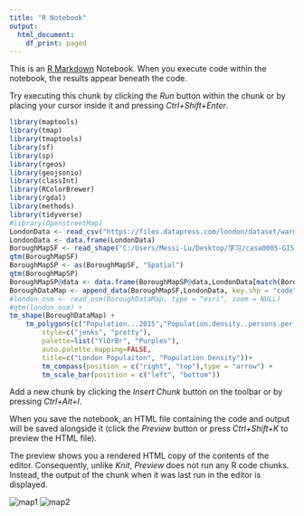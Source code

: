 ---
title: "R Notebook"
output:
  html_document:
    df_print: paged
---

This is an [R Markdown](http://rmarkdown.rstudio.com) Notebook. When you execute code within the notebook, the results appear beneath the code. 

Try executing this chunk by clicking the *Run* button within the chunk or by placing your cursor inside it and pressing *Ctrl+Shift+Enter*. 

```{r}
library(maptools)
library(tmap)
library(tmaptools)
library(sf)
library(sp)
library(rgeos)
library(geojsonio)
library(classInt)
library(RColorBrewer)
library(rgdal)
library(methods)
library(tidyverse)
#library(OpenstreetMap)
LondonData <- read_csv("https://files.datapress.com/london/dataset/ward-profiles-and-atlas/2015-09-24T14:21:24/ward-profiles-excel-version.csv", na = "n/a")
LondonData <- data.frame(LondonData)
BoroughMapSF <- read_shape("C:/Users/Messi-Lu/Desktop/学习/casa0005-GIS/data/LondonBoundary/england_lad_2011.shp", as.sf = TRUE)
qtm(BoroughMapSF)
BoroughMapSP <- as(BoroughMapSF, "Spatial")
qtm(BoroughMapSP)
BoroughMapSP@data <- data.frame(BoroughMapSP@data,LondonData[match(BoroughMapSP@data[,"code"],LondonData[,"New.code"]),])
BoroughDataMap <- append_data(BoroughMapSF,LondonData, key.shp = "code", key.data = "New.code", ignore.duplicates = TRUE)
#london_osm <- read_osm(BoroughDataMap, type = "esri", zoom = NULL)
#qtm(london_osm) +
tm_shape(BoroughDataMap) +
    tm_polygons(c("Population...2015","Population.density..persons.per.sq.km....2013"),
        style=c("jenks", "pretty"),
        palette=list("YlOrBr", "Purples"),
        auto.palette.mapping=FALSE,
        title=c("London Populaiton", "Population Density"))+
        tm_compass(position = c("right", "top"),type = "arrow") + 
        tm_scale_bar(position = c("left", "bottom"))
```

Add a new chunk by clicking the *Insert Chunk* button on the toolbar or by pressing *Ctrl+Alt+I*.

When you save the notebook, an HTML file containing the code and output will be saved alongside it (click the *Preview* button or press *Ctrl+Shift+K* to preview the HTML file).

The preview shows you a rendered HTML copy of the contents of the editor. Consequently, unlike *Knit*, *Preview* does not run any R code chunks. Instead, the output of the chunk when it was last run in the editor is displayed.

![map1](C:/Users/Messi-Lu/Desktop/学习/casa0005-GIS/assessment1/London_ArcGIS.jpg)
![map2](C:/Users/Messi-Lu/Desktop/学习/casa0005-GIS/assessment1/London_R.jpg)